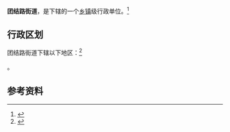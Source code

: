{{中国乡级行政区|65/01/02/004/000}}

'''团结路街道'''，是{{PRC admin/fullname|65/01/02/004/000|3}}下辖的一个[[乡镇|乡镇]]级行政单位。<ref>{{PRC admin/ref sgc|{{PRC admin/parent|65/01/02/004/000}}}}</ref>

== 行政区划 ==

团结路街道下辖以下地区：<ref>{{PRC admin/ref sgc|65/01/02/004/000}}</ref>

{{PRC admin/children|65/01/02/004/000}}。

== 参考资料 ==

{{reflist}}

{{行政区划小作品}}
{{PRC admin/navcat|65/01/02/004/000}}